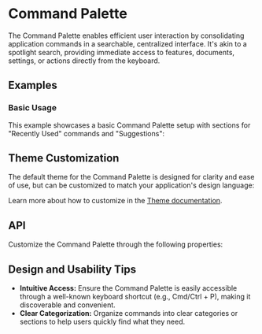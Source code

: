 

# Command Palette
The Command Palette enables efficient user interaction by consolidating application commands in a searchable, centralized interface.
It's akin to a spotlight search, providing immediate access to features, documents, settings, or actions directly from the keyboard.

## Examples
### Basic Usage
This example showcases a basic Command Palette setup with sections for "Recently Used" commands and "Suggestions":
<StoryRenderer path="components/CommandPalette.story.tsx" name="Simple" storybookKey="components-data-command-palette--simple" />

## Theme Customization
The default theme for the Command Palette is designed for clarity and ease of use,
but can be customized to match your application's design language:

<ThemeRender name="commandPalette" />

Learn more about how to customize in the [Theme documentation](/docs/theme/getting-started).

## API
Customize the Command Palette through the following properties:
<PropsTable name="CommandPalette" />

## Design and Usability Tips
- **Intuitive Access:** Ensure the Command Palette is easily accessible through a well-known keyboard shortcut (e.g., Cmd/Ctrl + P), making it discoverable and convenient.
- **Clear Categorization:** Organize commands into clear categories or sections to help users quickly find what they need.
